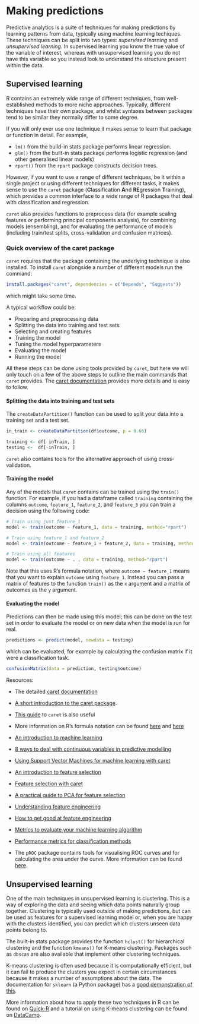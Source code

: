 
# Making predictions

Predictive analytics is a suite of techniques for making predictions by learning patterns from data, typically using machine learning techiques. These techniques can be split into two types: *supervised learning* and *unsupervised learning*. In supervised learning you know the true value of the variable of interest, whereas with unsupervised learning you do not have this variable so you instead look to understand the structure present within the data.

## Supervised learning

R contains an extremely wide range of different techniques, from well-established methods to more niche approaches. Typically, different techniques have their own package, and whilst syntaxes between packages tend to be similar they normally differ to some degree.

If you will only ever use one technique it makes sense to learn that package or function in detail. For example,

- `lm()` from the build-in stats package performs linear regression.
- `glm()` from the built-in stats package performs logistic regression (and other generalised linear models)
- `rpart()` from the `rpart` package constructs decision trees.

However, if you want to use a range of different techniques, be it within a single project or using different techniques for different tasks, it makes sense to use the `caret` package (**C**lassification **A**nd **RE**gression **T**raining), which provides a common interface to a wide range of R packages that deal with classification and regression.

`caret` also provides functions to preprocess data (for example scaling features or performing principal components analysis), for combining models (ensembling), and for evaluating the performance of models (including train/test splits, cross-validation and confusion matrices).


### Quick overview of the caret package

`caret` requires that the package containing the underlying technique is also installed. To install `caret` alongside a number of different models run the command:
```{r eval=FALSE}
install.packages("caret", dependencies = c("Depends", "Suggests"))
```
which might take some time.

A typical workflow could be:

- Preparing and preprocessing data
- Splitting the data into training and test sets
- Selecting and creating features
- Training the model
- Tuning the model hyperparameters
- Evaluating the model
- Running the model

All these steps can be done using tools provided by `caret`, but here we will only touch on a few of the above steps to outline the main commands that `caret` provides. The [caret documentation](https://topepo.github.io/caret/index.html) provides more details and is easy to follow.

#### Splitting the data into training and test sets

The `createDataPartition()` function can be used to split your data into a training set and a test set.
```{r eval=FALSE}
in_train <- createDataPartition(df$outcome, p = 0.66)

training <- df[ inTrain, ]
testing <-  df[-inTrain, ]

```
`caret` also contains tools for the alternative approach of using cross-validation.

#### Training the model

Any of the models that `caret` contains can be trained using the `train()` function. For example, if you had a dataframe called `training` containing the columns `outcome`, `feature_1`, `feature_2`, and `feature_3` you can train a decision using the following code:
```{r eval=FALSE}
# Train using just feature_1
model <- train(outcome ~ feature_1, data = training, method="rpart")

# Train using feature_1 and feature_2
model <- train(outcome ~ feature_1 + feature_2, data = training, method="rpart")

# Train using all features
model <- train(outcome ~ . , data = training, method="rpart")
```

Note that this uses R's formula notation, where `outcome ~ feature_1` means that you want to explain `outcome` using `feature_1`. Instead you can pass a matrix of features to the function `train()` as the `x` argument and a matrix of outcomes as the `y` argument.

#### Evaluating the model

Predictions can then be made using this model; this can be done on the test set in order to evaluate the model or on new data when the model is run for real.
```{r eval=FALSE}
predictions <- predict(model, newdata = testing)
```
which can be evaluated, for example by calculating the confusion matrix if it were a classification task.
```{r eval=FALSE}
confusionMatrix(data = prediction, testing$outcome)
```

Resources:

- The detailed [caret documentation](https://topepo.github.io/caret/index.html)
- [A short introduction to the caret package](https://cran.r-project.org/web/packages/caret/vignettes/caret.html).
- [This guide](http://www.machinelearningplus.com/machine-learning/caret-package/) to `caret` is also useful
- More information on R's formula notation can be found [here](http://faculty.chicagobooth.edu/richard.hahn/teaching/formulanotation.pdf) and [here](
https://www.datacamp.com/community/tutorials/r-formula-tutorial#using)


- [An introduction to machine learning](https://www.digitalocean.com/community/tutorials/an-introduction-to-machine-learning)  
- [8 ways to deal with continuous variables in predictive modelling](https://www.analyticsvidhya.com/blog/2015/11/8-ways-deal-continuous-variables-predictive-modeling/)
- [Using Support Vector Machines for machine learning with caret](http://dataaspirant.com/2017/01/19/support-vector-machine-classifier-implementation-r-caret-package/)  

- [An introduction to feature selection](https://machinelearningmastery.com/an-introduction-to-feature-selection/)  
- [Feature selection with caret](https://machinelearningmastery.com/feature-selection-with-the-caret-r-package/) 
- [A practical guide to PCA for feature selection](https://www.analyticsvidhya.com/blog/2016/03/practical-guide-principal-component-analysis-python/)  
- [Understanding feature engineering](https://towardsdatascience.com/understanding-feature-engineering-part-1-continuous-numeric-data-da4e47099a7b) 
- [How to get good at feature engineering](https://machinelearningmastery.com/discover-feature-engineering-how-to-engineer-features-and-how-to-get-good-at-it/)  
  
- [Metrics to evaluate your machine learning algorithm](https://towardsdatascience.com/metrics-to-evaluate-your-machine-learning-algorithm-f10ba6e38234)  
- [Performance metrics for classification methods](https://medium.com/greyatom/performance-metrics-for-classification-problems-in-machine-learning-part-i-b085d432082b)  
- The `pROC` package contains tools for visualising ROC curves and for calculating the area under the curve. More information can be found [here](https://www.rdocumentation.org/packages/pROC/versions/1.13.0).  


## Unsupervised learning

One of the main techniques in unsupervised learning is clustering. This is a way of exploring the data and seeing which data points naturally group together. Clustering is typically used outside of making predictions, but can be used as features for a supervised learning model or, when you are happy with the clusters identified, you can predict which clusters unseen data points belong to.

The built-in stats package provides the function `hclust()` for hierarchical clustering and the function `kmeans()` for K-means clustering. Packages such as `dbscan` are also available that implement other clustering techniques.

K-means clustering is often used because it is computationally efficient, but it can fail to produce the clusters you expect in certain circumstances because it makes a number of assumptions about the data. The documentation for `sklearn` (a Python package) has a [good demonstration of this](http://scikit-learn.org/stable/auto_examples/cluster/plot_kmeans_assumptions.html).

More information about how to apply these two techniques in R can be found on [Quick-R](https://www.statmethods.net/advstats/cluster.html) and a tutorial on using K-means clustering can be found on [DataCamp](https://www.datacamp.com/community/tutorials/k-means-clustering-r).
